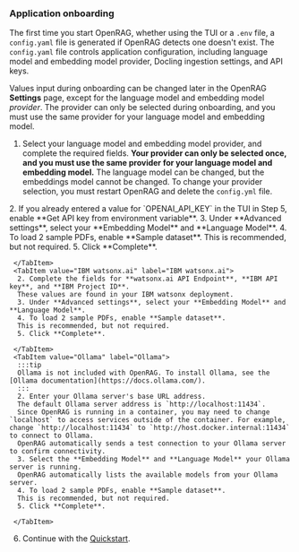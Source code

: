 
### Application onboarding 

The first time you start OpenRAG, whether using the TUI or a `.env` file, a `config.yaml` file is generated if OpenRAG detects one doesn't exist.
The `config.yaml` file controls application configuration, including language model and embedding model provider, Docling ingestion settings, and API keys.

Values input during onboarding can be changed later in the OpenRAG **Settings** page, except for the language model and embedding model _provider_. The provider can only be selected during onboarding, and you must use the same provider for your language model and embedding model.

1. Select your language model and embedding model provider, and complete the required fields.
   **Your provider can only be selected once, and you must use the same provider for your language model and embedding model.**
   The language model can be changed, but the embeddings model cannot be changed.
   To change your provider selection, you must restart OpenRAG and delete the `config.yml` file.

<Tabs groupId="Embedding provider">
   <TabItem value="OpenAI" label="OpenAI" default>
      2. If you already entered a value for `OPENAI_API_KEY` in the TUI in Step 5, enable **Get API key from environment variable**.
      3. Under **Advanced settings**, select your **Embedding Model** and **Language Model**.
      4. To load 2 sample PDFs, enable **Sample dataset**.
      This is recommended, but not required.
      5. Click **Complete**.
   
     </TabItem>
     <TabItem value="IBM watsonx.ai" label="IBM watsonx.ai">
      2. Complete the fields for **watsonx.ai API Endpoint**, **IBM API key**, and **IBM Project ID**.
      These values are found in your IBM watsonx deployment.
      3. Under **Advanced settings**, select your **Embedding Model** and **Language Model**.
      4. To load 2 sample PDFs, enable **Sample dataset**.
      This is recommended, but not required.
      5. Click **Complete**.
   
     </TabItem>
     <TabItem value="Ollama" label="Ollama">
      :::tip
      Ollama is not included with OpenRAG. To install Ollama, see the [Ollama documentation](https://docs.ollama.com/).
      :::   
      2. Enter your Ollama server's base URL address.
      The default Ollama server address is `http://localhost:11434`.
      Since OpenRAG is running in a container, you may need to change `localhost` to access services outside of the container. For example, change `http://localhost:11434` to `http://host.docker.internal:11434` to connect to Ollama.
      OpenRAG automatically sends a test connection to your Ollama server to confirm connectivity.
      3. Select the **Embedding Model** and **Language Model** your Ollama server is running.
      OpenRAG automatically lists the available models from your Ollama server.
      4. To load 2 sample PDFs, enable **Sample dataset**.
      This is recommended, but not required.
      5. Click **Complete**.
       
     </TabItem>
</Tabs>

6. Continue with the [Quickstart](/quickstart).